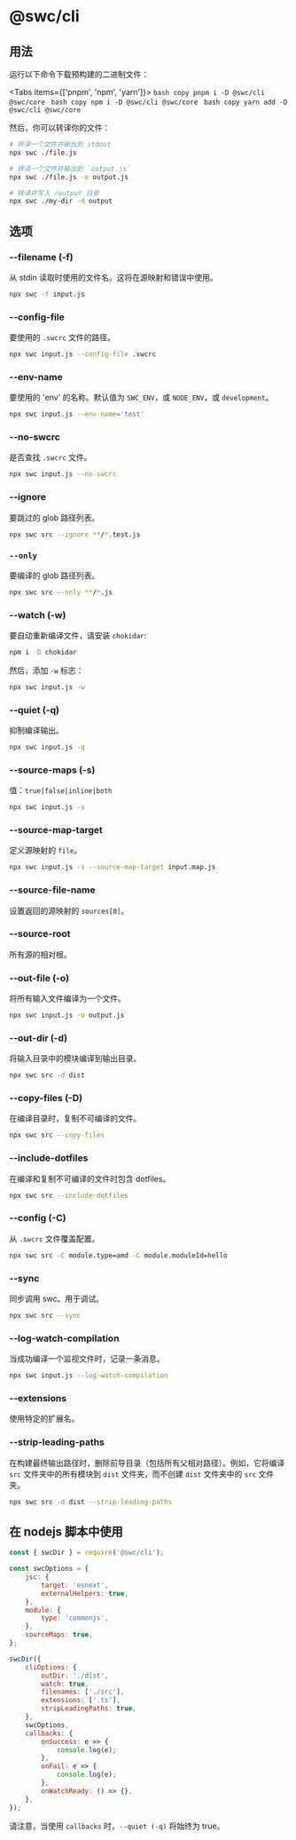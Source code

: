 
# @swc/cli

## 用法

运行以下命令下载预构建的二进制文件：

<Tabs items={['pnpm', 'npm', 'yarn']}>
  <Tab>
    ```bash copy
    pnpm i -D @swc/cli @swc/core
    ```
  </Tab>
  <Tab>
    ```bash copy
    npm i -D @swc/cli @swc/core
    ```
  </Tab>
  <Tab>
    ```bash copy
    yarn add -D @swc/cli @swc/core
    ```
  </Tab>
</Tabs>

然后，你可以转译你的文件：

```sh
# 转译一个文件并输出到 stdout
npx swc ./file.js

# 转译一个文件并输出到 `output.js`
npx swc ./file.js -o output.js

# 转译并写入 /output 目录
npx swc ./my-dir -d output
```

## 选项

### --filename (-f)

从 stdin 读取时使用的文件名。这将在源映射和错误中使用。

```sh
npx swc -f input.js
```

### --config-file

要使用的 `.swcrc` 文件的路径。

```sh
npx swc input.js --config-file .swcrc
```

### --env-name

要使用的 'env' 的名称。默认值为 `SWC_ENV`，或 `NODE_ENV`，或 `development`。

```sh
npx swc input.js --env-name='test'
```

### --no-swcrc

是否查找 `.swcrc` 文件。

```sh
npx swc input.js --no-swcrc
```

### --ignore

要跳过的 glob 路径列表。

```sh
npx swc src --ignore **/*.test.js
```

### `--only`

要编译的 glob 路径列表。

```sh
npx swc src --only **/*.js
```

### --watch (-w)

要自动重新编译文件，请安装 `chokidar`:

```sh
npm i -D chokidar
```

然后，添加 `-w` 标志：

```sh
npx swc input.js -w
```

### --quiet (-q)

抑制编译输出。

```sh
npx swc input.js -q
```

### --source-maps (-s)

值：`true|false|inline|both`

```sh
npx swc input.js -s
```

### --source-map-target

定义源映射的 `file`。

```sh
npx swc input.js -s --source-map-target input.map.js
```

### --source-file-name

设置返回的源映射的 `sources[0]`。

### --source-root

所有源的相对根。

### --out-file (-o)

将所有输入文件编译为一个文件。

```sh
npx swc input.js -o output.js
```

### --out-dir (-d)

将输入目录中的模块编译到输出目录。

```sh
npx swc src -d dist
```

### --copy-files (-D)

在编译目录时，复制不可编译的文件。

```sh
npx swc src --copy-files
```

### --include-dotfiles

在编译和复制不可编译的文件时包含 dotfiles。

```sh
npx swc src --include-dotfiles
```

### --config (-C)

从 `.swcrc` 文件覆盖配置。

```sh
npx swc src -C module.type=amd -C module.moduleId=hello
```

### --sync

同步调用 swc。用于调试。

```sh
npx swc src --sync
```

### --log-watch-compilation

当成功编译一个监视文件时，记录一条消息。

```sh
npx swc input.js --log-watch-compilation
```

### --extensions

使用特定的扩展名。

### --strip-leading-paths

在构建最终输出路径时，删除前导目录（包括所有父相对路径）。例如，它将编译 `src` 文件夹中的所有模块到 `dist` 文件夹，而不创建 `dist` 文件夹中的 `src` 文件夹。

```sh
npx swc src -d dist --strip-leading-paths
```

## 在 nodejs 脚本中使用

```js
const { swcDir } = require('@swc/cli');

const swcOptions = {
    jsc: {
        target: 'esnext',
        externalHelpers: true,
    },
    module: {
        type: 'commonjs',
    },
    sourceMaps: true,
};

swcDir({
    cliOptions: {
        outDir: './dist',
        watch: true,
        filenames: ['./src'],
        extensions: ['.ts'],
        stripLeadingPaths: true,
    },
    swcOptions,
    callbacks: {
        onSuccess: e => {
            console.log(e);
        },
        onFail: e => {
            console.log(e);
        },
        onWatchReady: () => {},
    },
});
```
请注意，当使用 `callbacks` 时，`--quiet (-q)` 将始终为 true。

















